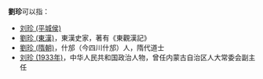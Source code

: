 '''劉珍'''可以指：
* [[刘珍_(平城侯)|刘珍 (平城侯)]]
* [[劉珍_(東漢)|劉珍 (東漢)]]，東漢史家，著有《東觀漢記》
* [[劉珍_(隋朝)|劉珍 (隋朝)]]，什邡（今四川什邡）人，隋代道士
* [[刘珍_(1933年)|刘珍 (1933年)]]，中华人民共和国政治人物，曾任内蒙古自治区人大常委会副主任

{{disambig|Z珍|Cat=二字刘姓人名消歧义}}